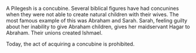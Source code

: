 A Pilegesh is a concubine. Several biblical figures have had concunines when they were not able to create natural children with their wives. The most famous example of this was Abraham and Sarah. Sarah, feeling guilty about her inability to give Abraham children, gives her maidservant Hagar to Abraham. Their unions created Ishmael. 

Today, the act of acquiring a concubine is prohibited.


{{HeBible-stub}}
{{wikify}}